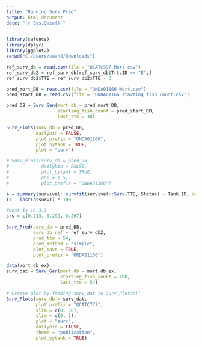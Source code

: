 ```yaml
---
title: "Running Surv_Pred"
output: html_document
date: "`r Sys.Date()`"
---
```




```r
library(safuncs)
library(dplyr)
library(ggplot2)
setwd("C:/Users/sean4/Downloads")

ref_surv_db = read.csv(file = "QCATC997 Mort.csv")
ref_surv_db2 = ref_surv_db[ref_surv_db$Trt.ID == "E",]
ref_surv_db2$TTE = ref_surv_db2$TTE - 3

pred_mort_DB = read.csv(file = "ONDA01166 Mort.csv")
pred_start_DB = read.csv(file = "ONDA01166 starting_fish_count.csv")

pred_DB = Surv_Gen(mort_db = pred_mort_DB,
                   starting_fish_count = pred_start_DB,
                   last_tte = 38)
```

```r
Surv_Plots(surv_db = pred_DB,
           dailybin = FALSE,
           plot_prefix = "ONDA01166",
           plot_bytank = TRUE,
           plot = "surv")

# Surv_Plots(surv_db = pred_DB,
#            dailybin = FALSE,
#            plot_bytank = TRUE,
#            phi = 1.5,
#            plot_prefix = "ONDA01166")

a = summary(survival::survfit(survival::Surv(TTE, Status) ~ Tank.ID, data = pred_DB))
(1 - last(a$surv)) * 100

#best is 10,3,1
srs = c(0.213, 0.299, 0.267)
```

```r
Surv_Pred(surv_db = pred_DB,
          surv_db_ref = ref_surv_db2,
          pred_tte = 54,
          pred_method = "simple",
          plot_save = TRUE,
          plot_prefix = "ONDA01166")
```

```r
data(mort_db_ex)
surv_dat = Surv_Gen(mort_db = mort_db_ex,
                    starting_fish_count = 100,
                    last_tte = 54)

# Create plot by feeding surv_dat to Surv_Plots()!
Surv_Plots(surv_db = surv_dat,
           plot_prefix = "QCATC777",
           xlim = c(0, 56),
           ylim = c(0, 1),
           plot = "surv",
           dailybin = FALSE,
           theme = "publication",
           plot_bytank = TRUE)
```

